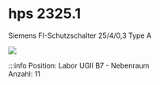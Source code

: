 
# hps 2325.1
Siemens FI-Schutzschalter 25/4/0,3 Type A

<a target="_blank" href={hps_2325}> <img src={hps_2325_min} /> </a>

:::info
Position:   Labor UGII B7 - Nebenraum\
Anzahl:     11
